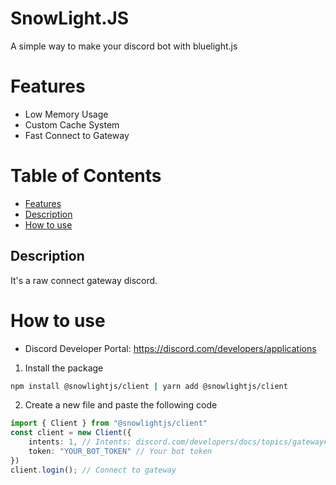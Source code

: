 # SnowLight.JS
A simple way to make your discord bot with bluelight.js
# Features
- Low Memory Usage
- Custom Cache System
- Fast Connect to Gateway
# Table of Contents
- [Features](#features)
- [Description](#description)
- [How to use](#how-to-use)
## Description
It's a raw connect gateway discord.
# How to use
- Discord Developer Portal: https://discord.com/developers/applications
1. Install the package
```bash
npm install @snowlightjs/client | yarn add @snowlightjs/client
```
2. Create a new file and paste the following code
```ts
import { Client } from "@snowlightjs/client"
const client = new Client({
    intents: 1, // Intents: discord.com/developers/docs/topics/gateway#gateway-intents | https://discord-intents-calculator.vercel.app/
    token: "YOUR_BOT_TOKEN" // Your bot token
})
client.login(); // Connect to gateway
```
